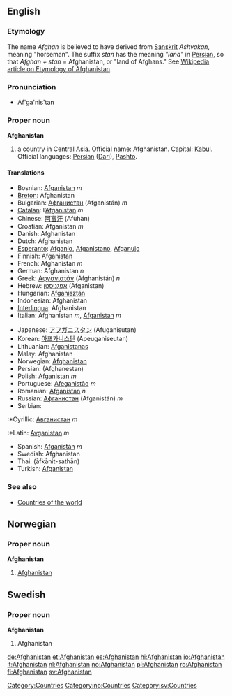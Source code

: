 {{wikipedia}}
==English==

===Etymology===
The name ''Afghan'' is believed to have derived from [[Sanskrit]] ''Ashvakan'', meaning "horseman". The suffix ''stan'' has the meaning ''"land"'' in [[Persian]], so that ''Afghan + stan'' = Afghanistan, or "land of Afghans." See [[w:List of country name etymologies|Wikipedia article on Etymology of Afghanistan]].

===Pronunciation===
*Af'ga'nis'tan

===Proper noun===
'''Afghanistan'''
#a country in Central [[Asia]]. Official name: Afghanistan. Capital: [[Kabul]]. Official languages: [[Persian]] ([[Dari]]), [[Pashto]].

====Translations====
{{top}}
*Bosnian: [[Afganistan]] ''m''
*[[Breton]]: Afghanistan
*Bulgarian: [[Афганистан]] (Afganistán) ''m''
*[[Catalan]]: l’[[Afganistan]] ''m''
*Chinese: [[阿富汗]] (Āfùhàn)
*Croatian: Afganistan ''m''
*Danish: Afghanistan
*Dutch: Afghanistan
*[[Esperanto]]: [[Afganio]], [[Afganistano]], [[Afganujo]]
*Finnish: [[Afganistan]]
*French: Afghanistan ''m''
*German: Afghanistan ''n''
*Greek: [[Αφγανιστάν]] (Afghanistán) ''n''
*Hebrew: [[אפגניסטן]] (Afganistan)
*Hungarian: [[Afganisztán]]
*Indonesian: Afghanistan
*[[Interlingua]]: Afghanistan
*Italian: Afghanistan ''m'', [[Afganistan]] ''m''
{{mid}}
*Japanese: [[アフガニスタン]] (Afuganisutan)
*Korean: [[아프가니스탄]] (Apeuganiseutan)
*Lithuanian: [[Afganistanas]]
*Malay: Afghanistan
*Norwegian: [[#Norwegian|Afghanistan]]
*Persian: {{FAchar|[[افغانستان]]}} (Afghanestan)
*Polish: [[Afganistan]] ''m''
*Portuguese: [[Afeganistão]] ''m''
*Romanian: [[Afganistan]] ''n''
*Russian: [[Афганистан]] (Afganistán) ''m''
*Serbian:
:*Cyrillic: [[Авганистан]] ''m''
:*Latin: [[Avganistan]] ''m''
*Spanish: [[Afganistán]] ''m''
*Swedish: Afghanistan
*Thai: {{THchar|[[อาฟกานิสถาน]]}} (āfkānit-sathān)
*Turkish: [[Afganistan]]
{{bottom}}
[[Category:Countries]]

===See also===
*[[Countries of the world]]

==Norwegian==
===Proper noun===
[[Category:no:Countries]]
'''Afghanistan'''
#[[#English|Afghanistan]]

==Swedish==
===Proper noun===
[[Category:sv:Countries]]
'''Afghanistan'''
#Afghanistan


[[de:Afghanistan]]
[[et:Afghanistan]]
[[es:Afghanistan]]
[[hi:Afghanistan]]
[[io:Afghanistan]]
[[it:Afghanistan]]
[[nl:Afghanistan]]
[[no:Afghanistan]]
[[pl:Afghanistan]]
[[ro:Afghanistan]]
[[fi:Afghanistan]]
[[sv:Afghanistan]]